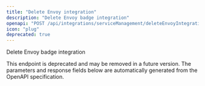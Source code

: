 ```yaml
---
title: "Delete Envoy integration"
description: "Delete Envoy badge integration"
openapi: "POST /api/integrations/serviceManagement/deleteEnvoyIntegration"
icon: "plug"
deprecated: true
---
```


Delete Envoy badge integration

<Warning>
This endpoint is deprecated and may be removed in a future version.
</Warning>

<Note>
The parameters and response fields below are automatically generated from the OpenAPI specification.
</Note>
